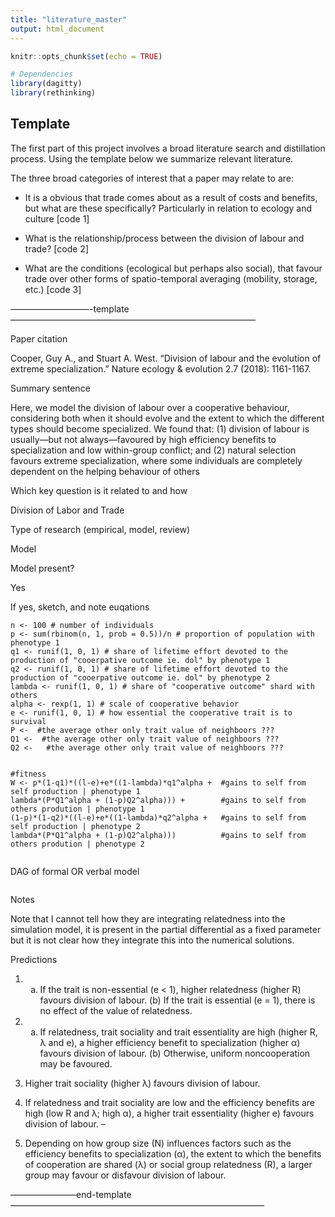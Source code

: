 ```yaml
---
title: "literature_master"
output: html_document
---
```


```r
knitr::opts_chunk$set(echo = TRUE)

# Dependencies
library(dagitty)
library(rethinking)


```


## Template

The first part of this project involves a broad literature search and distillation process. Using the template below we summarize relevant literature.

The three broad categories of interest that a paper may relate to are:

- It is a obvious that trade comes about as a result of costs and benefits, but what are these specifically? Particularly in relation to ecology and culture [code 1]

- What is the relationship/process between the division of labour and trade? [code 2]

- What are the conditions (ecological but perhaps also social), that favour trade over other forms of spatio-temporal averaging (mobility, storage, etc.) [code 3]

----------------------------template------------------------------------------------------------------------------------

Paper citation

Cooper, Guy A., and Stuart A. West. "Division of labour and the evolution of extreme specialization." Nature ecology & evolution 2.7 (2018): 1161-1167.

Summary sentence 

Here, we model the division of labour over a cooperative behaviour, considering both when it should evolve and the extent to which the different types should become specialized. We found that: (1) division of labour is usually—but not always—favoured by high efficiency benefits to specialization and low within-group conflict; and (2) natural selection favours extreme specialization, where some individuals are completely dependent on the helping behaviour of others


Which key question is it related to and how

Division of Labor and Trade


Type of research (empirical, model, review)

Model


Model present?

Yes

If yes, sketch, and note euqations


```{}
n <- 100 # number of individuals 
p <- sum(rbinom(n, 1, prob = 0.5))/n # proportion of population with phenotype 1
q1 <- runif(1, 0, 1) # share of lifetime effort devoted to the production of "cooerpative outcome ie. dol" by phenotype 1
q2 <- runif(1, 0, 1) # share of lifetime effort devoted to the production of "cooerpative outcome ie. dol" by phenotype 2
lambda <- runif(1, 0, 1) # share of "cooperative outcome" shard with others
alpha <- rexp(1, 1) # scale of cooperative behavior
e <- runif(1, 0, 1) # how essential the cooperative trait is to survival
P <-  #the average other only trait value of neighboors ???
Q1 <-  #the average other only trait value of neighboors ???
Q2 <-   #the average other only trait value of neighboors ???


#fitness 
W <- p*(1-q1)*((l-e)+e*((1-lambda)*q1^alpha +  #gains to self from self production | phenotype 1
lambda*(P*Q1^alpha + (1-p)Q2^alpha))) +        #gains to self from others prodution | phenotype 1
(1-p)*(1-q2)*((l-e)+e*((1-lambda)*q2^alpha +   #gains to self from self production | phenotype 2
lambda*(P*Q1^alpha + (1-p)Q2^alpha)))          #gains to self from others prodution | phenotype 2


```



DAG of formal OR verbal model

```r

```


Notes

Note that I cannot tell how they are integrating relatedness into the simulation model, it is present in the partial differential as a fixed parameter but it is not clear how they integrate this into the numerical solutions.



Predictions 

1. (a) If the trait is non-essential (e < 1), higher relatedness (higher R) favours division of labour. (b) If the trait is essential (e = 1), there is no effect of the value of relatedness.

2. (a) If relatedness, trait sociality and trait essentiality are high (higher R, λ and e), a higher efficiency benefit to specialization (higher α) favours division of labour. (b) Otherwise, uniform noncooperation may be favoured.

3. Higher trait sociality (higher λ) favours division of labour.

4. If relatedness and trait sociality are low and the efficiency benefits are high (low R and λ; high α), a higher trait essentiality (higher e) favours division of labour.
–
5. Depending on how group size (N) influences factors such as the efficiency benefits to specialization (α), the extent to which the benefits of cooperation are shared (λ) or social group relatedness (R), a larger group may favour or disfavour division of labour.

-----------------------end-template---------------------------------------------------------------------------------------






